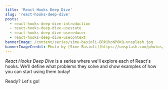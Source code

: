 ```yaml
---
title: 'React Hooks Deep Dive'
slug: 'react-hooks-deep-dive'
posts:
  - react-hooks-deep-dive-introduction
  - react-hooks-deep-dive-usestate
  - react-hooks-deep-dive-usereducer
  - react-hooks-deep-dive-usecontext
bannerImage: /content/series/sime-basioli-BRkikoNP0KQ-unsplash.jpg
bannerImageCredit: Photo by [Sime Basioli](https://unsplash.com/photos/BRkikoNP0KQ)
---
```


_React Hooks Deep Dive_ is a series where we'll explore each of React's hooks. We'll define what
problems they solve and show examples of how you can start using them today!

Ready? Let's go!

